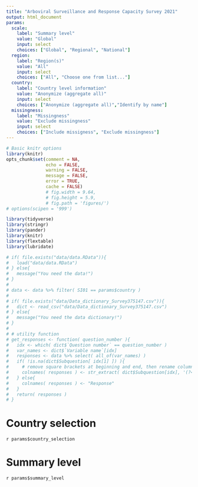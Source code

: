 ```yaml
---
title: "Arboviral Surveillance and Response Capacity Survey 2021"
output: html_document
params:
  scale: 
    label: "Summary level"
    value: "Global"
    input: select
    choices: ["Global", "Regional", "National"]
  region: 
    label: "Region(s)"
    value: "All"
    input: select
    choices: ["All", "Choose one from list..."]
  country:
    label: "Country level information"
    value: "Anonymize (aggregate all)"
    input: select
    choices: ["Anonymize (aggregate all)","Identify by name"]
  missingness:
    label: "Missingness"
    value: "Exclude missingness"
    input: select
    choices: ["Include missigness", "Exclude missingness"]
---
```


```r
# Basic knitr options
library(knitr)
opts_chunk$set(comment = NA, 
               echo = FALSE,
               warning = FALSE, 
               message = FALSE, 
               error = TRUE, 
               cache = FALSE)
               # fig.width = 9.64,
               # fig.height = 5.9,
               # fig.path = 'figures/')
# options(scipen = '999')
```

```r

library(tidyverse)
library(stringr)
library(pander)
library(knitr)
library(flextable)
library(lubridate)

# if( file.exists("data/data.RData")){
#   load("data/data.RData")
# } else{
#   message("You need the data!")
# }
# 
# data <- data %>% filter( SI01 == params$country )
# 
# if( file.exists("data/Data_dictionary_Survey375147.csv")){
#   dict <- read_csv("data/Data_dictionary_Survey375147.csv")
# } else{
#   message("You need the data dictionary!")
# }
# 
# # utility function 
# get_responses <- function( question_number ){
#   idx <- which( dict$`Question number` == question_number )
#   var_names <- dict$`Variable name`[idx]
#   responses <- data %>% select( all_of(var_names) )
#   if( !is.na(dict$Subquestion[ idx[1] ]) ){
#     # remove square brackets at beginning and end, then rename columns:
#     colnames( responses ) <- str_extract( dict$Subquestion[idx], '(?<=\\[)[^{}]+(?=\\])')
#   } else{
#     colnames( responses ) <- "Response"
#   }
#   return( responses )
# }

```

# Country selection

`r params$country_selection`

# Summary level

`r params$summary_level`
